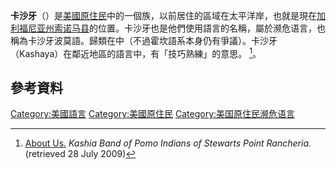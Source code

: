{{request translation|time=2016-04-24T08:35:38+00:00}}
{{expand|time=2016-04-23T08:29:57+00:00}}
{{Infobox Language
|name=卡沙牙波莫语
|nativename=Kʼahšá:ya
|familycolor=American
|states=[[美国|美国]]
|region=[[北加州|北加州]]
|speakers=45
|date=1994
|fam1={{le|波莫语系|Pomoan languages}}
|fam2=西波莫
|fam3=南波莫
|iso3=kju
|glotto=kash1280
|glottorefname=Kashaya
|map=Pomoan languages map.svg
}}

'''卡沙牙'''（{{lang|en|Kashaya}}）是[[美國原住民|美國原住民]]{{le|波莫人|Pomo people}}中的一個族，以前居住的區域在太平洋岸，也就是現在[[加利福尼亚州|加利福尼亚州]][[索诺马县_(加利福尼亚州)|索诺马县]]的位置。卡沙牙也是他們使用語言的名稱，屬於濒危语言，也稱為卡沙牙波莫語。{{le|波莫语系|Pomoan languages}}歸類在{{le|霍坎語系|Hokan languages}}中（不過霍坎語系本身仍有爭議）。卡沙牙（Kashaya）在鄰近地區的語言中，有「技巧熟練」的意思。<!--It is spoken by the [[Kashia_Band_of_Pomo_Indians_of_the_Stewarts_Point_Rancheria|Kashia Band of Pomo Indians of the Stewarts Point Rancheria]].--><ref>[http://stewartspointrancheria.com/about-us.html About Us.] {{Wayback|url=http://stewartspointrancheria.com/about-us.html |date=20110716140947 }} ''Kashia Band of Pomo Indians of Stewarts Point Rancheria.'' (retrieved 28 July 2009)</ref>。

==參考資料==
{{reflist}}

{{語言小作品}}

[[Category:美國語言|Category:美國語言]]
[[Category:美國原住民|Category:美國原住民]]
[[Category:美国原住民濒危语言|Category:美国原住民濒危语言]]